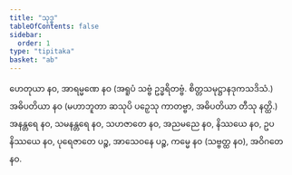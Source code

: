 ```yaml
---
title: "သုဒ္ဓ"
tableOfContents: false
sidebar:
  order: 1
type: "tipitaka"
basket: "ab"
---
```



<DynamicBreadcrumb />

<Division number="242">

<Paragraph number="2919">
ဟေတုယာ နဝ, အာရမ္မဏေ နဝ (အရူပံ သဗ္ဗံ ဥဒ္ဓရိတဗ္ဗံ. စိတ္တသမုဋ္ဌာနဒုကသဒိသံ.) အဓိပတိယာ နဝ (မဟာဘူတာ ဆသုပိ ပဉှေသု ကာတဗ္ဗာ, အဓိပတိယာ တီသု နတ္ထိ.) အနန္တရေ နဝ, သမနန္တရေ နဝ, သဟဇာတေ နဝ, အညမညေ နဝ, နိဿယေ နဝ, ဥပနိဿယေ နဝ, ပုရေဇာတေ ပဉ္စ, အာသေဝနေ ပဉ္စ, ကမ္မေ နဝ (သဗ္ဗတ္ထ နဝ), အဝိဂတေ နဝ.
</Paragraph>
</Division>